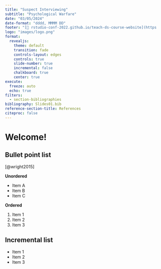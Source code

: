 ```yaml
---
title: "Suspect Interviewing"
subtitle: "Psychological Warfare"
date: "03/05/2024"
date-format: "dddd, MMMM DD"
footer: "[🔗 rstudio-conf-2022.github.io/teach-ds-course-website](https://rstudio-conf-2022.github.io/teach-ds-course-website)"
logo: "images/logo.png"
format: 
  revealjs:
    theme: default
    transition: fade
    controls-layout: edges
    controls: true
    slide-number: true
    incremental: false 
    chalkboard: true
    center: true
execute:
  freeze: auto
  echo: true
filters:
  - section-bibliographies
bibliography: Slides01.bib
reference-section-title: References
citeproc: false
---
```


# Welcome!

## Bullet point list

[@wright2015]

**Unordered**

-   Item A
-   Item B
-   Item C

**Ordered**

1.  Item 1
2.  Item 2
3.  Item 3

## Incremental list

::: incremental
-   Item 1
-   Item 2
-   Item 3
:::

## 
